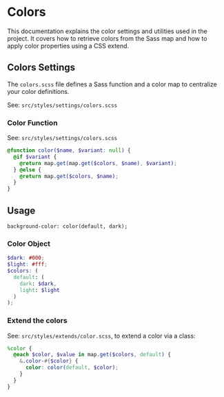 
<Meta title='Documentation/Colors' />

# Colors

This documentation explains the color settings and utilities used in the project. It covers how to retrieve colors from the Sass map and how to apply color properties using a CSS extend.

## Colors Settings

The `colors.scss` file defines a Sass function and a color map to centralize your color definitions.

See: `src/styles/settings/colors.scss`

### Color Function

See: `src/styles/settings/colors.scss`

```scss
@function color($name, $variant: null) {
  @if $variant {
    @return map.get(map.get($colors, $name), $variant);
  } @else {
    @return map.get($colors, $name);
  }
}
```

## Usage

`background-color: color(default, dark);`

### Color Object

```scss
$dark: #000;
$light: #fff;
$colors: (
  default: (
    dark: $dark,
    light: $light
  )
);
```

### Extend the colors

See: `src/styles/extends/color.scss`, to extend a color via a class:

```scss
%color {
  @each $color, $value in map.get($colors, default) {
    &.color-#{$color} {
      color: color(default, $color);
    }
  }
}
```
